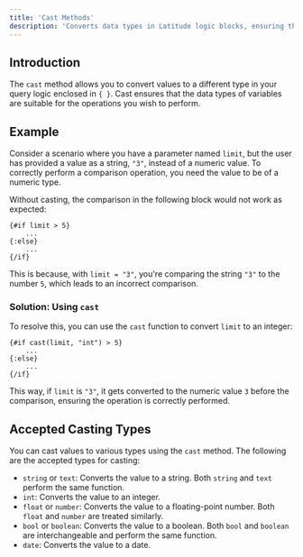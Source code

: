 ```yaml
---
title: 'Cast Methods'
description: 'Converts data types in Latitude logic blocks, ensuring that SQL operations are performed with the correct data type.'
---
```


## Introduction

The `cast` method allows you to convert values to a different type in your query logic enclosed in `{ }`. Cast ensures that the data types of variables are suitable for the operations you wish to perform.

## Example

Consider a scenario where you have a parameter named `limit`, but the user has provided a value as a string, `"3"`, instead of a numeric value. To correctly perform a comparison operation, you need the value to be of a numeric type.

Without casting, the comparison in the following block would not work as expected:

```
{#if limit > 5}
    ...
{:else}
    ...
{/if}
```


This is because, with `limit = "3"`, you're comparing the string `"3"` to the number `5`, which leads to an incorrect comparison.

### Solution: Using `cast`

To resolve this, you can use the `cast` function to convert `limit` to an integer:

```
{#if cast(limit, "int") > 5}
    ...
{:else}
    ...
{/if}
```

This way, if `limit` is `"3"`, it gets converted to the numeric value `3` before the comparison, ensuring the operation is correctly performed.

## Accepted Casting Types

You can cast values to various types using the `cast` method. The following are the accepted types for casting:

- `string` or `text`: Converts the value to a string. Both `string` and `text` perform the same function.
- `int`: Converts the value to an integer.
- `float` or `number`: Converts the value to a floating-point number. Both `float` and `number` are treated similarly.
- `bool` or `boolean`: Converts the value to a boolean. Both `bool` and `boolean` are interchangeable and perform the same function.
- `date`: Converts the value to a date.
